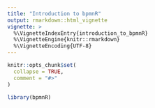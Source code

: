 ```yaml
---
title: "Introduction to bpmnR"
output: rmarkdown::html_vignette
vignette: >
  %\VignetteIndexEntry{introduction_to_bpmnR}
  %\VignetteEngine{knitr::rmarkdown}
  %\VignetteEncoding{UTF-8}
---
```


```r
knitr::opts_chunk$set(
  collapse = TRUE,
  comment = "#>"
)
```

```r
library(bpmnR)
```
